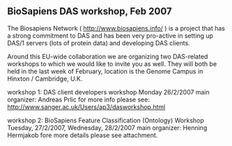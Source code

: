 == BioSapiens DAS workshop, Feb 2007==

The Biosapiens Network ( http://www.biosapiens.info/ ) is a project 
that has a strong commitment to DAS
and has been very pro-active in setting up DAS/1 servers (lots of 
protein data) and developing DAS clients.

Around this EU-wide collaboration we are organizing two DAS-related 
workshops to which we would like to invite you as well.
They will both be held in the last week of February, location is the 
Genome Campus in Hinxton / Cambridge, U.K.

workshop 1:
DAS client developers workshop
Monday 26/2/2007
main organizer: Andreas Prlic
for more info please see:
http://www.sanger.ac.uk/Users/ap3/dasworkshop.html

workshop 2:
BioSapiens Feature Classification (Ontology) Workshop
Tuesday, 27/2/2007, Wednesday, 28/2/2007
main organizer: Henning Hermjakob
fore more details please see attachment.